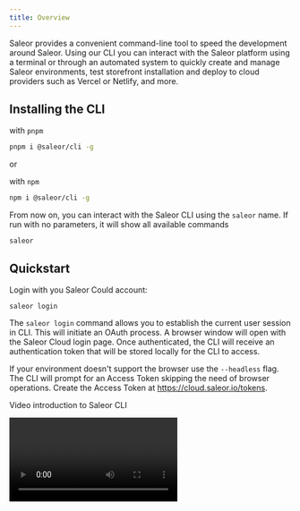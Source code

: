```yaml
---
title: Overview
---
```



Saleor provides a convenient command-line tool to speed the development around Saleor. Using our CLI you can interact with the Saleor platform using a terminal or through an automated system to quickly create and manage Saleor environments, test storefront installation and deploy to cloud providers such as Vercel or Netlify, and more.

## Installing the CLI

with `pnpm`

```sh
pnpm i @saleor/cli -g
```

or

with `npm`

```sh
npm i @saleor/cli -g
```

From now on, you can interact with the Saleor CLI using the `saleor` name. If run with no parameters, it will show all available commands

```
saleor
```

## Quickstart

Login with you Saleor Could account:

```
saleor login
```

The `saleor login` command allows you to establish the current user session in CLI. This will initiate an OAuth process. A browser window will open with the Saleor Cloud login page. Once authenticated, the CLI will receive an authentication token that will be stored locally for the CLI to access.

If your environment doesn't support the browser use the `--headless` flag. The CLI will prompt for an Access Token skipping the need of browser operations. Create the Access Token at https://cloud.saleor.io/tokens.

Video introduction to Saleor CLI

<Video src="https://www.youtube.com/embed/b1TvC1UFk1w" />

## Common options

The following options can be used with all available commands

### --help

Show help

**Alias:** `-h`

```bash
saleor environment --help
```

### --json

Output the data as JSON

```bash
saleor environment list --json
```

### --short

Output data as text

```bash
saleor environment --short
```

**Default:** `false`

### --instance

Saleor instance to work with

**Alias:** `-u`, `--url`

```bash
saleor app install --instance="https://vercel.saleor.cloud/graphql/"
```

### --version

Show version number

**Alias:** `-V`

```bash
saleor --version
```

## Available commands

- [info](./commands/info.mdx)
- [status](./commands/status.mdx)
- [login](./commands/login.mdx)
- [logout](./commands/logout.mdx)
- [example](./commands/example.mdx)
- [register](./commands/register.mdx)
- [trigger](./commands/trigger.mdx)
- [organization](./commands/organization.mdx)
  - [organization show](./commands/organization.mdx#organization-show)
  - [organization list](./commands/organization.mdx#organization-list)
  - [organization remove](./commands/organization.mdx#organization-remove)
  - [organization permissions](./commands/organization.mdx#organization-permissions)
  - [organization switch](./commands/organization.mdx#organization-switch)
- [environment](./commands/environment.mdx)
  - [environment auth](./commands/environment.mdx#environment-auth)
  - [environment clear](./commands/environment.mdx#environment-clear)
  - [environment cors](./commands/environment.mdx#environment-cors)
  - [environment create](./commands/environment.mdx#environment-create)
  - [environment list](./commands/environment.mdx#environment-list)
  - [environment maintenance](./commands/environment.mdx#environment-maintenance)
  - [environment origins](./commands/environment.mdx#environment-origins)
  - [environment populate](./commands/environment.mdx#environment-populate)
  - [environment promote](./commands/environment.mdx#environment-promote)
  - [environment remove](./commands/environment.mdx#environment-remove)
  - [environment show](./commands/environment.mdx#environment-show)
  - [environment switch](./commands/environment.mdx#environment-switch)
  - [environment update](./commands/environment.mdx#environment-update)
  - [environment upgrade](./commands/environment.mdx#environment-upgrade)
- [backup](./commands/backup.mdx)
  - [backup list](./commands/backup.mdx#backup-list)
  - [backup create](./commands/backup.mdx#backup-create)
  - [backup show](./commands/backup.mdx#backup-show)
  - [backup remove](./commands/backup.mdx#backup-remove)
  - [backup restore](./commands/backup.mdx#backup-restore)
- [task](./commands/task.mdx)
  - [task list](./commands/task.mdx#task-list)
- [job](./commands/job.mdx)
  - [job list](./commands/job.mdx#job-list)
- [project](./commands/project.mdx)
  - [project list](./commands/project.mdx#project-list)
  - [project create](./commands/project.mdx#project-create)
  - [project remove](./commands/project.mdx#project-remove)
  - [project show](./commands/project.mdx#project-show)
- [storefront](./commands/storefront.mdx)
  - [storefront create](./commands/storefront.mdx#storefront-create)
- [telemetry](./commands/telemetry.mdx)
  - [telemetry disable](./commands/telemetry.mdx#telemetry-disable)
  - [telemetry enable](./commands/telemetry.mdx#telemetry-enable)
  - [telemetry status](./commands/telemetry.mdx#telemetry-status)
- [webhook](./commands/webhook.mdx)
  - [webhook list](./commands/webhook.mdx#webhook-list)
  - [webhook create](./commands/webhook.mdx#webhook-create)
  - [webhook edit](./commands/webhook.mdx#webhook-edit)
  - [webhook update](./commands/webhook.mdx#webhook-update)
  - [webhook dry-run](./commands/webhook.mdx#webhook-dry-run)
- [app](./commands/app.mdx)
  - [app list](./commands/app.mdx#app-list)
  - [app install](./commands/app.mdx#app-install)
  - [app uninstall](./commands/app.mdx#app-uninstall)
  - [app create](./commands/app.mdx#app-create)
  - [app tunnel](./commands/app.mdx#app-tunnel)
  - [app token](./commands/app.mdx#app-token)
  - [app permission](./commands/app.mdx#app-permission)
  - [app template](./commands/app.mdx#app-template)
  - [app remove](./commands/app.mdx#app-remove)
- [vercel](./commands/vercel.mdx)
  - [vercel login](./commands/vercel.mdx#vercel-login)
- [github](./commands/github.mdx)
  - [github login](./commands/github.mdx#github-login)
- [open](./commands/open.mdx)
